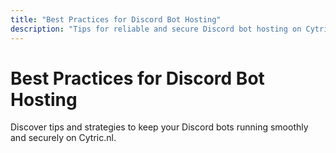```yaml
---
title: "Best Practices for Discord Bot Hosting"
description: "Tips for reliable and secure Discord bot hosting on Cytric.nl"
---
```


# Best Practices for Discord Bot Hosting

Discover tips and strategies to keep your Discord bots running smoothly and securely on Cytric.nl.
